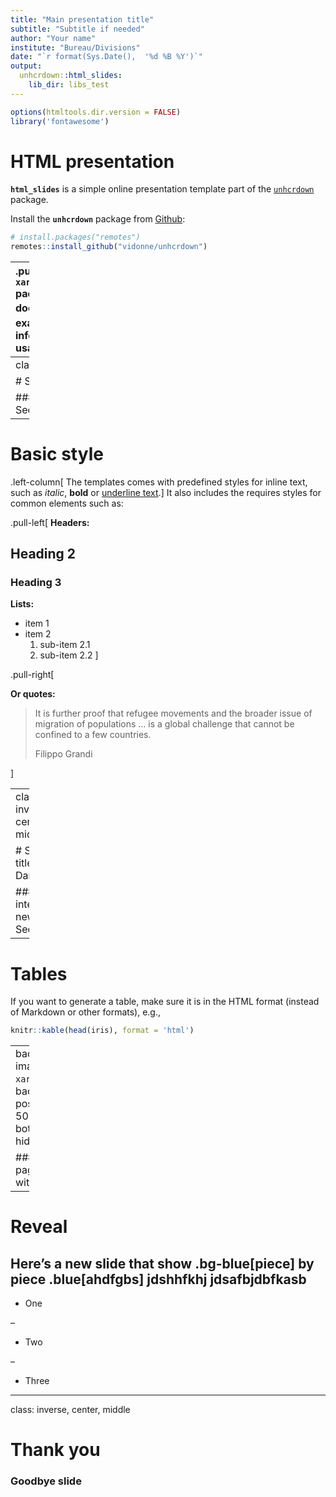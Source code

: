 ```yaml
---
title: "Main presentation title"
subtitle: "Subtitle if needed"
author: "Your name"
institute: "Bureau/Divisions"
date: "`r format(Sys.Date(),  '%d %B %Y')`"
output:
  unhcrdown::html_slides:
    lib_dir: libs_test
---
```


```r
options(htmltools.dir.version = FALSE)
library('fontawesome')
```

# HTML presentation

**`html_slides`** is a simple online presentation template part of the [`unhcrdown`](https://github.com/vidonne/unhcrdown) package.

Install the **`unhcrdown`** package from [Github](https://github.com/vidonne/unhcrdown):

```r
# install.packages("remotes")
remotes::install_github("vidonne/unhcrdown")
```

--
.pull-left[
See the `xaringan::moon_reader()` package documentation<sup>1</sup> and examples<sup>2</sup> for more information regarding usage.

# `r fa("person-walking-dashed-line-arrow-right", fill = "var(--unhcr-blue)")`
]

.footnote[
[1] https://github.com/yihui/xaringan

[2] https://slides.yihui.org/xaringan/
]


---
class: center, middle

# Section title

### An interesting new Section

---

# Basic style

.left-column[
The templates comes with predefined styles for inline text, such as *italic*, **bold** or <u>underline text</u>.
]
It also includes the requires styles for common elements such as:

.pull-left[
**Headers:**

## Heading 2

### Heading 3

**Lists:**

* item 1
* item 2
    1. sub-item 2.1
    2. sub-item 2.2
]

.pull-right[

**Or quotes:**

> It is further proof that refugee movements and the broader issue of migration of populations ... is a global challenge that cannot be confined to a few countries.
>
> Filippo Grandi

]

---
class: inverse, center, middle

# Section title - Dark

### An interesting new Section

---

# Tables

If you want to generate a table, make sure it is in the HTML format (instead of Markdown or other formats), e.g.,

```r
knitr::kable(head(iris), format = 'html')
```

---
background-image: url(`r xaringan:::karl`)
background-position: 50% 50%
class: bottom, inverse, hide-logo

### Or a full page picture with no logo

---

# Reveal

Here's a new slide that show .bg-blue[piece] by piece .blue[ahdfgbs] jdshhfkhj jdsafbjdbfkasb
--

* One

--

* Two

--

* Three

---
class: inverse, center, middle

# Thank you

### Goodbye slide
